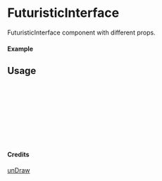 
<Meta of={FuturisticInterface} title="unDraw/FuturisticInterface" />

# FuturisticInterface

FuturisticInterface component with different props.

#### Example

<Canvas of={FuturisticInterface.Primary} />

## Usage

```ts
import { FuturisticInterface } from "yadl-ui";

const Example = () => {
  return (
      <FuturisticInterface />
  );
};

export default Example;
```

#### Credits
[unDraw](https://undraw.co/illustrations)
